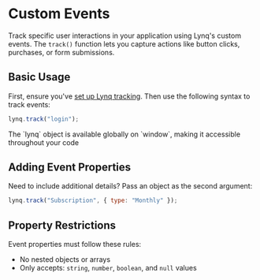 
# Custom Events

Track specific user interactions in your application using Lynq's custom events. The `track()` function lets you capture actions like button clicks, purchases, or form submissions.

## Basic Usage

First, ensure you've [set up Lynq tracking](/get-started/setup). Then use the following syntax to track events:

```js copy
lynq.track("login");
```

<Callout type="info">
  The `lynq` object is available globally on `window`, making it accessible
  throughout your code
</Callout>

## Adding Event Properties

Need to include additional details? Pass an object as the second argument:

```js copy
lynq.track("Subscription", { type: "Monthly" });
```

## Property Restrictions

Event properties must follow these rules:

- No nested objects or arrays
- Only accepts: `string`, `number`, `boolean`, and `null` values
